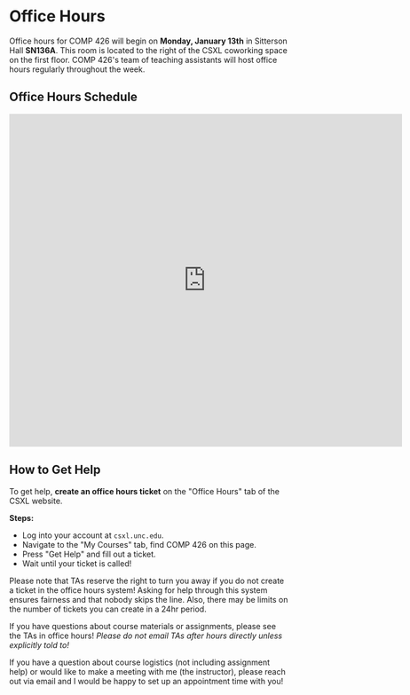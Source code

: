 # Office Hours

Office hours for COMP 426 will begin on **Monday, January 13th** in Sitterson Hall **SN136A**. This room is located to the right of the CSXL coworking space on the first floor. COMP 426's team of teaching assistants will host office hours regularly throughout the week.

## Office Hours Schedule

<iframe
  src="https://calendar.google.com/calendar/embed?height=600&wkst=1&ctz=America%2FNew_York&showPrint=0&mode=WEEK&showDate=0&showNav=0&showTabs=0&showCalendars=0&showTitle=0&src=ZGQyYTZmNjM4NmE1NmFiZjliZTNjM2Y0NDBmODdlZTdjNGIwZDEyZDg1NDczZWRmZDg4MWZiOWI5ZTFlZmRhYUBncm91cC5jYWxlbmRhci5nb29nbGUuY29t&color=%234285F4"
  style={{borderWidth: "0"}}
  width="708"
  height="600"
  frameBorder="0" scrolling="no"
></iframe>

## How to Get Help

To get help, **create an office hours ticket** on the "Office Hours" tab of the CSXL website.

**Steps:**
- Log into your account at `csxl.unc.edu`.
- Navigate to the "My Courses" tab, find COMP 426 on this page.
- Press "Get Help" and fill out a ticket.
- Wait until your ticket is called!

Please note that TAs reserve the right to turn you away if you do not create a ticket in the office hours system! Asking for help through this system ensures fairness and that nobody skips the line. Also, there may be limits on the number of tickets you can create in a 24hr period.

If you have questions about course materials or assignments, please see the TAs in office hours! *Please do not email TAs after hours directly unless explicitly told to!*

If you have a question about course logistics (not including assignment help) or would like to make a meeting with me (the instructor), please reach out via email and I would be happy to set up an appointment time with you!
